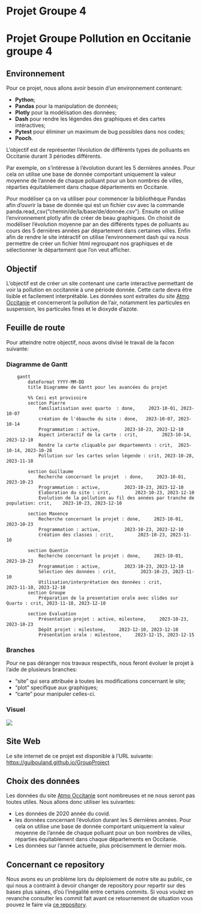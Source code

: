 # Projet Groupe 4
# Projet Groupe Pollution en Occitanie groupe 4
## Environnement
Pour ce projet, nous allons avoir besoin d'un environnement contenant:

* **Python**;
* **Pandas** pour la manipulation de données;
* **Plotly** pour la modélisation des données;
* **Dash** pour rendre les légendes des graphiques et des cartes intéractives;
* **Pytest** pour éliminer un maximum de bug possibles dans nos codes;
* **Pooch**.

L'objectif est de représenter l'évolution de différents types de polluants en Occitanie durant 3 périodes différents.

Par exemple, on s'intéresse à l'évolution durant les 5 dernières années. Pour cela on utilise une base de donnée comportant uniquement la valeur moyenne de l'année de chaque polluant pour un bon nombres de villes, réparties équitablement dans chaque départements en Occitanie. 

Pour modéliser ça on va utiliser pour commencer la bibliothèque Pandas afin d'ouvrir la base de donnée qui est un fichier csv avec la commande panda.read_csv("chemin/de/la/base/de/donnée.csv").
Ensuite on utilise l'environnement plotly afin de créer de beau graphiques. On choisit de modéliser l'évolution moyenne par an des différents types de polluants au cours des 5 dernières années par département dans certaines villes. 
Enfin afin de rendre le site intéractif on utilise l'environnement dash qui va nous permettre de créer un fichier html regroupant nos graphiques et de sélectionner le département que l'on veut afficher.

## Objectif
L'objectif est de créer un site contenant une carte interactive permettant de voir la pollution en occitannie à une période donnée. Cette carte devra être lisible et facilement interprétable.
Les données sont extraites du site [Atmo Occitanie](https://data-atmo-occitanie.opendata.arcgis.com/pages/liste-des-flux) et concerneront la pollution de l'air, notamment les particules en suspension, les particules fines et le dioxyde d'azote.

## Feuille de route
Pour atteindre notre objectif, nous avons divisé le travail de la facon suivante: 

### Diagramme de Gantt
```mermaid
    gantt
        dateFormat YYYY-MM-DD
        title Diagramme de Gantt pour les avancées du projet
        
        %% Ceci est provisoire
        section Pierre
            familiatisation avec quarto  : done,     2023-10-01, 2023-10-07
            création de l'ébauche du site : done,   2023-10-07, 2023-10-14
            Programmation : active,         2023-10-23, 2023-12-10
            Aspect interactif de la carte : crit,         2023-10-14, 2023-12-10
            Rendre la carte cliquable par departements : crit,  2023-10-14, 2023-10-28
            Pollution sur les cartes selon légende : crit, 2023-10-28, 2023-11-18
            
        section Guillaume
            Recherche concernant le projet  : done,     2023-10-01, 2023-10-23
            Programmation : active,         2023-10-23, 2023-12-10
            Elaboration du site : crit,         2023-10-23, 2023-12-10
            Evolution de la pollution au fil des années par tranche de population: crit,    2023-10-23, 2023-12-10
            
        section Maxence
            Recherche concernant le projet : done,     2023-10-01, 2023-10-23
            Programmation : active,         2023-10-23, 2023-12-10
            Création des classes : crit,         2023-10-23, 2023-11-10
            
        section Quentin
            Recherche concernant le projet : done,     2023-10-01, 2023-10-23
            Programmation : active,         2023-10-23, 2023-12-10
            Sélection des données : crit,         2023-10-23, 2023-11-10
            Utilisation/interprétation des données : crit,         2023-11-10, 2023-12-10
        section Groupe
            Préparation de la presentation orale avec slides sur Quarto : crit, 2023-11-18, 2023-12-10
        
        section Evaluation
            Présentation projet : active, milestone,     2023-10-23, 2023-10-23
            Dépôt projet : milestone,     2023-12-10, 2023-12-10
            Présentation orale : milestone,     2023-12-15, 2023-12-15

```
### Branches
Pour ne pas déranger nos travaux respectifs, nous feront évoluer le projet à l'aide de plusieurs branches:

* "site" qui sera attribuée à toutes les modifications concernant le site;
* "plot" specifique aux graphiques;
* "carte" pour manipuler celles-ci.

### Visuel
![](https://github.com/guibouland/GroupProject/tree/main/images/objectifSchema.png)

## Site Web
Le site internet de ce projet est disponible à l'URL suivante: [https://guibouland.github.io/GroupProject](https://guibouland.github.io/GroupProject/)

## Choix des données
Les données du site [Atmo Occitanie](https://data-atmo-occitanie.opendata.arcgis.com/pages/liste-des-flux) sont nombreuses et ne nous seront pas toutes utiles. Nous allons donc utiliser les suivantes:

* Les données de 2020 année du covid.
* les données concernant l'évolution durant les 5 dernières années. Pour cela on utilise une base de donnée comportant uniquement la valeur moyenne de l'année de chaque polluant pour un bon nombres de villes, réparties équitablement dans chaque départements en Occitanie. 
* Les données sur l'année actuelle, plus précisemment le dernier mois.

## Concernant ce repository
Nous avons eu un problème lors du déploiement de notre site au public, ce qui nous a contraint à devoir changer de repository pour repartir sur des bases plus saines, d'où l'inégalité entre certains commits. Si vous voulez en revanche consulter les commit fait avant ce retournement de situation vous pouvez le faire via [ce repository](https://github.com/guibouland/ProjetGroupe.git).


